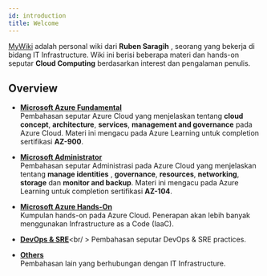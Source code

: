 ```yaml
---
id: introduction
title: Welcome
---
```


[MyWiki](/) adalah personal wiki dari **Ruben Saragih** , seorang yang bekerja di bidang IT Infrastructure. Wiki ini berisi beberapa materi dan hands-on seputar **Cloud Computing** berdasarkan interest dan pengalaman penulis.

## Overview

* [**Microsoft Azure Fundamental**](/docs/Microsoft-Azure/Microsoft-Azure-Fundamentals)<br />
Pembahasan seputar Azure Cloud yang menjelaskan tentang **cloud concept**, **architecture**, **services**, **management and governance** pada Azure Cloud. Materi ini mengacu pada Azure Learning untuk completion sertifikasi **AZ-900**.

* [**Microsoft Administrator**](/docs/Microsoft-Azure/Microsoft-Azure-Administrator)<br />
Pembahasan seputar Administrasi pada Azure Cloud yang menjelaskan tentang **manage identities** , **governance**, **resources**, **networking**, **storage** dan **monitor and backup**. Materi ini mengacu pada Azure Learning untuk completion sertifikasi **AZ-104**.

* [**Microsoft Azure Hands-On**](/docs/Microsoft-Azure/Microsoft-Azure-Hands-On)<br />
Kumpulan hands-on pada Azure Cloud. Penerapan akan lebih banyak menggunakan Infrastructure as a Code (IaaC).

* [**DevOps & SRE**](/docs/devops-sre)<br/ >
Pembahasan seputar DevOps & SRE practices.

* [**Others**](/docs/others)<br />
Pembahasan lain yang berhubungan dengan IT Infrastructure.
